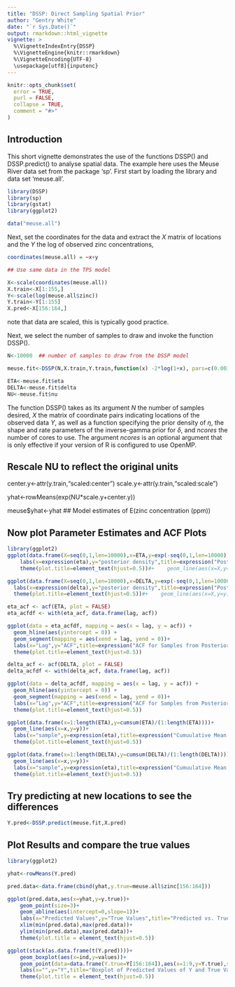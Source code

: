 ```yaml
---
title: "DSSP: Direct Sampling Spatial Prior"
author: "Gentry White"
date: "`r Sys.Date()`"
output: rmarkdown::html_vignette
vignette: >
  %\VignetteIndexEntry{DSSP}
  %\VignetteEngine{knitr::rmarkdown}
  %\VignetteEncoding{UTF-8}
  \usepackage[utf8]{inputenc}
---
```


```r
knitr::opts_chunk$set(
  error = TRUE,
  purl = FALSE,
  collapse = TRUE,
  comment = "#>"
)
```
## Introduction
This short vignette demonstrates the use of the functions DSSP() and DSSP.predict() to analyse spatial data.  The example here uses the Meuse River data set from the package 'sp'. First start by loading the library and data set 'meuse.all'. 

```r
library(DSSP)
library(sp)
library(gstat)
library(ggplot2)

data("meuse.all")
```
Next, set the coordinates for the data and extract the $X$ matrix of locations and the $Y$ the log of observed zinc concentrations,
```r
coordinates(meuse.all) = ~x+y

## Use same data in the TPS model

X<-scale(coordinates(meuse.all))
X.train<-X[1:155,]
Y<-scale(log(meuse.all$zinc))
Y.train<-Y[1:155]
X.pred<-X[156:164,]
```
note that data are scaled, this is typically good practice. 

Next, we select the number of samples to draw and invoke the function DSSP().

```r
N<-10000  ## number of samples to draw from the DSSP model

meuse.fit<-DSSP(N,X.train,Y.train,function(x) -2*log(1+x), pars=c(0.001,0.001),ncores=1)

ETA<-meuse.fit$eta
DELTA<-meuse.fit$delta
NU<-meuse.fit$nu

```
The function DSSP() takes as its argument $N$ the number of samples desired, $X$ the matrix of coordinate pairs indicating locations of the observed data $Y$, as well as a function specifying the prior density of $\eta$, the shape and rate parameters of the inverse-gamma prior for $\delta$, and $ncores$ the number of cores to use. The argument $ncores$ is an optional argument that is only effective if your version of R is configured to use OpenMP.  

##  Rescale NU to reflect the original units

center.y<-attr(y.train,"scaled:center")
scale.y<-attr(y.train,"scaled:scale")

yhat<-rowMeans(exp(NU*scale.y+center.y))

meuse$yhat<-yhat ## Model estimates of E(zinc concentration (ppm))

##  Now plot Parameter Estimates and ACF Plots
```r
library(ggplot2)
ggplot(data.frame(X=seq(0,1,len=10000),x=ETA,y=exp(-seq(0,1,len=10000))))+geom_density(aes(x=x))+
    labs(x=expression(eta),y="posterior density",title=expression("Posterior Density of "*eta))+
    theme(plot.title=element_text(hjust=0.5))#+    geom_line(aes(x=X,y=y))

ggplot(data.frame(X=seq(0,1,len=10000),x=DELTA,y=exp(-seq(0,1,len=10000))))+geom_density(aes(x=x))+
  labs(x=expression(delta),y="posterior density",title=expression("Posterior Density of "*delta))+
  theme(plot.title=element_text(hjust=0.5))#+    geom_line(aes(x=X,y=y))
```

```r
eta_acf <- acf(ETA, plot = FALSE)
eta_acfdf <- with(eta_acf, data.frame(lag, acf))

ggplot(data = eta_acfdf, mapping = aes(x = lag, y = acf)) +
  geom_hline(aes(yintercept = 0)) +
  geom_segment(mapping = aes(xend = lag, yend = 0))+
  labs(x="Lag",y="ACF",title=expression("ACF for Samples from Posterior of "*eta))+
  theme(plot.title=element_text(hjust=0.5))

delta_acf <- acf(DELTA, plot = FALSE)
delta_acfdf <- with(delta_acf, data.frame(lag, acf))

ggplot(data = delta_acfdf, mapping = aes(x = lag, y = acf)) +
  geom_hline(aes(yintercept = 0)) +
  geom_segment(mapping = aes(xend = lag, yend = 0))+
  labs(x="Lag",y="ACF",title=expression("ACF for Samples from Posterior of "*delta))+
  theme(plot.title=element_text(hjust=0.5))
```

```r
ggplot(data.frame(x=1:length(ETA),y=cumsum(ETA)/(1:length(ETA))))+
  geom_line(aes(x=x,y=y))+
  labs(x="sample",y=expression(eta),title=expression("Cumuulative Mean of Samples from Posterior of "*eta))+
  theme(plot.title=element_text(hjust=0.5))

ggplot(data.frame(x=1:length(DELTA),y=cumsum(DELTA)/(1:length(DELTA))))+
  geom_line(aes(x=x,y=y))+
  labs(x="sample",y=expression(eta),title=expression("Cumuulative Mean of Samples from Posterior of "*delta))+
  theme(plot.title=element_text(hjust=0.5))
```





##  Try predicting at new locations to see the differences

```r
Y.pred<-DSSP.predict(meuse.fit,X.pred)
```

##  Plot Results and compare the true values

```r
library(ggplot2)

yhat<-rowMeans(Y.pred)

pred.data<-data.frame(cbind(yhat,y.true=meuse.all$zinc[156:164]))

ggplot(pred.data,aes(x=yhat,y=y.true))+
    geom_point(size=3)+
    geom_abline(aes(intercept=0,slope=1))+
    labs(x="Predicted Values",y="True Values",title="Predicted vs. True Values")+
    xlim(min(pred.data),max(pred.data))+
    ylim(min(pred.data),max(pred.data))+
    theme(plot.title = element_text(hjust=0.5))

ggplot(stack(as.data.frame(t(Y.pred))))+
    geom_boxplot(aes(x=ind,y=values))+
    geom_point(data=data.frame(Y.true=Y[156:164]),aes(x=1:9,y=Y.true),shape=4,size=3)+
    labs(x="",y="Y",title="Boxplot of Predicted Values of Y and True Values (X)")+
    theme(plot.title = element_text(hjust=0.5))
```
